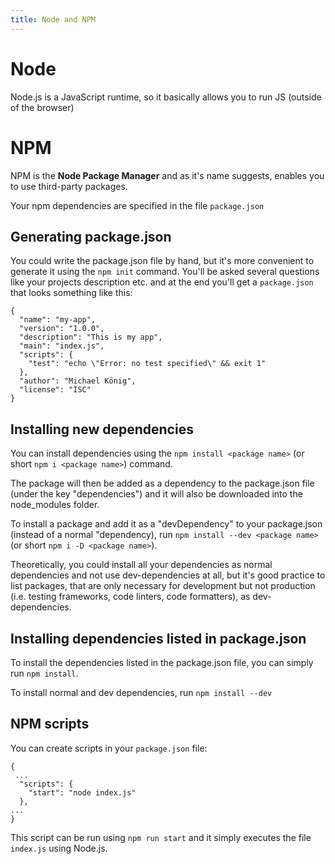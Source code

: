 ```yaml
---
title: Node and NPM
---
```


# Node

Node.js is a JavaScript runtime, so it basically allows you to run JS (outside of the browser)

# NPM

NPM is the **Node Package Manager** and as it's name suggests, enables you to use third-party packages.

Your npm dependencies are specified in the file `package.json`

## Generating package.json

You could write the package.json file by hand, but it's more convenient to generate it using the `npm init` command.
You'll be asked several questions like your projects description etc. and at the end you'll get a `package.json` that looks something like this:

```jsxon
{
  "name": "my-app",
  "version": "1.0.0",
  "description": "This is my app",
  "main": "index.js",
  "scripts": {
    "test": "echo \"Error: no test specified\" && exit 1"
  },
  "author": "Michael König",
  "license": "ISC"
}
```

## Installing new dependencies

You can install dependencies using the `npm install <package name>` (or short `npm i <package name>`) command.

The package will then be added as a dependency to the package.json file (under the key "dependencies") and it will also be downloaded into the node_modules folder.

To install a package and add it as a "devDependency" to your package.json (instead of a normal "dependency), run `npm install --dev <package name>` (or short `npm i -D <package name>`).

Theoretically, you could install all your dependencies as normal dependencies and not use dev-dependencies at all, but it's good practice to list packages, that are only necessary for development but not production (i.e. testing frameworks, code linters, code formatters), as dev-dependencies.

## Installing dependencies listed in package.json

To install the dependencies listed in the package.json file, you can simply run `npm install`.

To install normal and dev dependencies, run `npm install --dev`

## NPM scripts

You can create scripts in your `package.json` file:

```jsxon
{
 ...
  "scripts": {
    "start": "node index.js"
  },
...
}
```

This script can be run using `npm run start` and it simply executes the file `index.js` using Node.js.
